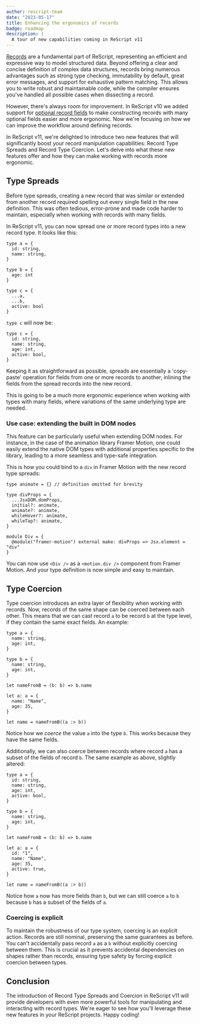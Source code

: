 ```yaml
---
author: rescript-team
date: "2023-05-17"
title: Enhancing the ergonomics of records
badge: roadmap
description: |
  A tour of new capabilities coming in ReScript v11
---
```


[Records](https://rescript-lang.org/docs/manual/latest/record) are a fundamental part of ReScript, representing an efficient and expressive way to model structured data. Beyond offering a clear and concise definition of complex data structures, records bring numerous advantages such as strong type checking, immutability by default, great error messages, and support for exhaustive pattern matching. This allows you to write robust and maintainable code, while the compiler ensures you've handled all possible cases when dissecting a record.

However, there's always room for improvement. In ReScript v10 we added support for [optional record fields](https://rescript-lang.org/docs/manual/latest/record#optional-record-fields) to make constructing records with many optional fields easier and more ergonomic. Now we're focusing on how we can improve the workflow around defining records.

In ReScript v11, we're delighted to introduce two new features that will significantly boost your record manipulation capabilities: Record Type Spreads and Record Type Coercion. Let's delve into what these new features offer and how they can make working with records more ergonomic.

## Type Spreads

Before type spreads, creating a new record that was similar or extended from another record required spelling out every single field in the new definition. This was often tedious, error-prone and made code harder to maintain, especially when working with records with many fields.

In ReScript v11, you can now spread one or more record types into a new record type. It looks like this:

```rescript
type a = {
  id: string,
  name: string,
}

type b = {
  age: int
}

type c = {
  ...a,
  ...b,
  active: bool
}
```

`type c` will now be:

```rescript
type c = {
  id: string,
  name: string,
  age: int,
  active: bool,
}
```

Keeping it as straightforward as possible, spreads are essentially a 'copy-paste' operation for fields from one or more records to another, inlining the fields from the spread records into the new record.

This is going to be a much more ergonomic experience when working with types with many fields, where variations of the same underlying type are needed.

### Use case: extending the built in DOM nodes

This feature can be particularly useful when extending DOM nodes. For instance, in the case of the animation library Framer Motion, one could easily extend the native DOM types with additional properties specific to the library, leading to a more seamless and type-safe integration.

This is how you could bind to a `div` in Framer Motion with the new record type spreads:

```rescript
type animate = {} // definition omitted for brevity

type divProps = {
  ...JsxDOM.domProps,
  initial?: animate,
  animate?: animate,
  whileHover?: animate,
  whileTap?: animate,
}

module Div = {
  @module("framer-motion") external make: divProps => Jsx.element = "div"
}
```

You can now use `<Div />` as a `<motion.div />` component from Framer Motion. And your type definition is now simple and easy to maintain.

## Type Coercion

Type coercion introduces an extra layer of flexibility when working with records. Now, records of the same shape can be coerced between each other. This means that we can cast record `a` to be record `b` at the type level, if they contain the same exact fields. An example:

```rescript
type a = {
  name: string,
  age: int,
}

type b = {
  name: string,
  age: int,
}

let nameFromB = (b: b) => b.name

let a: a = {
  name: "Name",
  age: 35,
}

let name = nameFromB((a :> b))
```

Notice how we _coerce_ the value `a` into the type `b`. This works because they have the same fields.

Additionally, we can also coerce between records where record `a` has a subset of the fields of record `b`. The same example as above, slightly altered:

```rescript
type a = {
  id: string,
  name: string,
  age: int,
  active: bool,
}

type b = {
  name: string,
  age: int,
}

let nameFromB = (b: b) => b.name

let a: a = {
  id: "1",
  name: "Name",
  age: 35,
  active: true,
}

let name = nameFromB((a :> b))
```

Notice how `a` now has more fields than `b`, but we can still coerce `a` to `b` because `b` has a subset of the fields of `a`.

### Coercing is explicit

To maintain the robustness of our type system, coercing is an explicit action. Records are still nominal, preserving the same guarantees as before. You can't accidentally pass record `a` as a `b` without explicitly coercing between them. This is crucial as it prevents accidental dependencies on shapes rather than records, ensuring type safety by forcing explicit coercion between types.

## Conclusion

The introduction of Record Type Spreads and Coercion in ReScript v11 will provide developers with even more powerful tools for manipulating and interacting with record types. We're eager to see how you'll leverage these new features in your ReScript projects. Happy coding!
